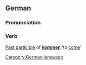 ==German==
===Pronunciation===
{{IPA|[gəˈkɔmən]}}
===Verb===
[[Past participle]] of '''[[kommen]]''' 'to [[come]]'

[[Category:German language]]